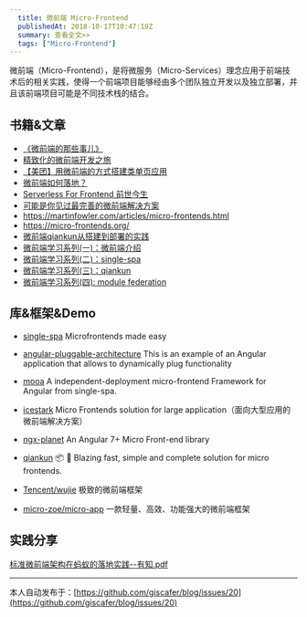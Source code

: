 ```yaml
---
  title: 微前端 Micro-Frontend
  publishedAt: 2018-10-17T10:47:19Z
  summary: 查看全文>>
  tags: ["Micro-Frontend"]
---
```


微前端（Micro-Frontend），是将微服务（Micro-Services）理念应用于前端技术后的相关实践，使得一个前端项目能够经由多个团队独立开发以及独立部署，并且该前端项目可能是不同技术栈的结合。

## 书籍&文章

- [《微前端的那些事儿》](https://microfrontend.cn/)
- [精致化的微前端开发之旅](https://zhuanlan.zhihu.com/p/46284079)
- [【美团】用微前端的方式搭建类单页应用](https://tech.meituan.com/fe_tiny_spa.html) 
- [微前端如何落地？](https://mp.weixin.qq.com/s/I2Y4N0hwugNV2d6Zk6AdMg)
- [Serverless For Frontend 前世今生](https://www.yuque.com/egg/nodejs/sff-history)
- [可能是你见过最完善的微前端解决方案](https://zhuanlan.zhihu.com/p/78362028)
- https://martinfowler.com/articles/micro-frontends.html
- https://micro-frontends.org/ 
- [微前端qiankun从搭建到部署的实践](https://juejin.cn/post/6875462470593904653)
- [微前端学习系列(一)：微前端介绍](https://juejin.cn/post/6955341801381167112)
- [微前端学习系列(二)：single-spa](https://juejin.cn/post/6955342063235760164)
- [微前端学习系列(三)：qiankun](https://juejin.cn/post/6955342295998660615)
- [微前端学习系列(四):   module federation](https://juejin.cn/post/6927569428984889357)

## 库&框架&Demo

- [single-spa](https://github.com/CanopyTax/single-spa)  Microfrontends made easy 
- [angular-pluggable-architecture](https://github.com/paucls/angular-pluggable-architecture)  This is an example of an Angular application that allows to dynamically plug functionality
- [mooa](https://github.com/phodal/mooa)  A independent-deployment micro-frontend Framework for Angular from single-spa.
- [icestark](https://github.com/ice-lab/icestark) Micro Frontends solution for large application（面向大型应用的微前端解决方案）
- [ngx-planet](https://github.com/worktile/ngx-planet) An Angular 7+ Micro Front-end library 

- [qiankun](https://github.com/umijs/qiankun) 📦 🚀 Blazing fast, simple and complete solution for micro frontends.
- [Tencent/wujie](https://github.com/Tencent/wujie) 极致的微前端框架
- [micro-zoe/micro-app](https://github.com/micro-zoe/micro-app) 一款轻量、高效、功能强大的微前端框架

## 实践分享

[标准微前端架构在蚂蚁的落地实践--有知.pdf](https://github.com/giscafer/front-end-manual/files/4005027/--.pdf)







---
本人自动发布于：[https://github.com/giscafer/blog/issues/20](https://github.com/giscafer/blog/issues/20)
